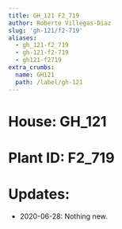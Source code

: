 ```yaml
---
title: GH_121 F2_719
author: Roberto Villegas-Diaz
slug: 'gh-121/f2-719'
aliases:
  - gh_121-f2_719
  - gh-121-f2-719
  - gh121-f2719
extra_crumbs:
  name: GH121
  path: /label/gh-121
---
```


# **House**: GH_121
# **Plant ID**: F2_719
# **Updates**: 
 - 2020-06-28: Nothing new.

